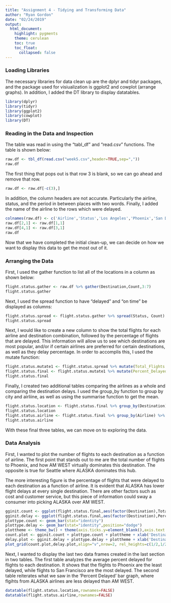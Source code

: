 ```yaml
---
title: "Assignment 4 - Tidying and Transforming Data"
author: "Ryan Gordon"
date: "02/24/2019"
output:
  html_document:
    highlight: pygments
    theme: cerulean
    toc: true
    toc_float:
      collapsed: false
---
```


### Loading Libraries

The necessary libraries for data clean up are the dplyr and tidyr packages, and the package used for visiualization is ggplot2 and cowplot (arrange graphs). In addition, I added the DT library to display datatables.

```r
library(dplyr)
library(tidyr)
library(ggplot2)
library(cowplot)
library(DT)
```

### Reading in the Data and Inspection

The table was read in using the "tabl_df" and "read.csv" functions. The table is shown below:

```r
raw.df <- tbl_df(read.csv("week5.csv",header=TRUE,sep=","))
raw.df
```

The first thing that pops out is that row 3 is blank, so we can go ahead and remove that row.

```r
raw.df <- raw.df[-c(3),]
```

In addition, the column headers are not accurate. Particularly the airline, status, and the period in between places with two words. Finally, I added the name of the airline to the rows which were delayed.

```r
colnames(raw.df) <- c('Airline','Status','Los Angeles','Phoenix','San Diego','San Francisco','Seattle')
raw.df[2,1] <- raw.df[1,1]
raw.df[4,1] <- raw.df[3,1]
raw.df
```

Now that we have completed the initial clean-up, we can decide on how we want to display this data to get the most out of it.

### Arranging the Data

First, I used the gather function to list all of the locations in a column as shown below:

```r
flight.status.gather <- raw.df %>% gather(Destination,Count,3:7)
flight.status.gather
```

Next, I used the spread function to have "delayed" and "on time" be displayed as columns:

```r
flight.status.spread <- flight.status.gather %>% spread(Status, Count)
flight.status.spread
```

Next, I would like to create a new column to show the total flights for each airline and destination combination, followed by the percentage of flights that are delayed. This information will allow us to see which destinations are most popular, and/or if certain airlines are preferred for certain destinations, as well as they delay percentage. In order to accomplis this, I used the mutate function:

```r
flight.status.mutate1 <- flight.status.spread %>% mutate(Total_Flights = flight.status.spread$delayed + flight.status.spread$'on time')
flight.status.final <- flight.status.mutate1 %>% mutate(Percent_Delayed = flight.status.mutate1$delayed/flight.status.mutate1$Total_Flights*100)
flight.status.final
```

Finally, I created two additional tables comparing the airlines as a whole and comparing the destination delays. I used the group_by function to group by city and airliine, as well as using the summarise function to get the mean.

```r
flight.status.location <- flight.status.final %>% group_by(Destination) %>% summarise(Average_Percent_Delayed = mean(Percent_Delayed))
flight.status.location
flight.status.airline <- flight.status.final %>% group_by(Airline) %>% summarise(Average_Percent_Delayed = mean(Percent_Delayed))
flight.status.airline
```

With these final three tables, we can move on to exploring the data.

### Data Analysis

First, I wanted to plot the number of flights to each destination as a function of airline. The first point that stands out to me are the total number of flights to Phoenix, and how AM WEST virtually dominates this destination. The opposite is true for Seattle where ALASKA dominates this hub.

The more interesting figure is the percentage of flights that were delayed to each destination as a function of airline. It is evident that ALASKA has lower flight delays at every single destination. There are other factors such as cost and customer service, but this piece of information could sway a consumer into picking ALASKA over AM WEST.

```r
gginit.count <- ggplot(flight.status.final,aes(factor(Destination),Total_Flights,fill=Airline))
gginit.delay <- ggplot(flight.status.final,aes(factor(Destination),Percent_Delayed,fill=Airline))
plottype.count <- geom_bar(stat="identity")
plottype.delay <- geom_bar(stat="identity",position="dodge")
plottheme <- theme_bw() + theme(axis.ticks.y=element_blank(),axis.text.y = element_blank(),panel.grid.major=element_blank(),panel.grid.minor=element_blank())
count.plot <- gginit.count + plottype.count + plottheme + xlab('Destination') + ylab('Number of Flights') + ggtitle('Total Number of Flights')
delay.plot <- gginit.delay + plottype.delay + plottheme + xlab('Destination') + ylab('Percent Delayed') + ggtitle('Percent Delayed')
plot_grid(count.plot,delay.plot,align="v",nrow=2, rel_heights=c(1/2,1/2))
```

Next, I wanted to display the last two data frames created in the last section in two tables. The first table analyzes the average percent delayed for flights to each destination. It shows that the flights to Phoenix are the least delayed, while flights to San Francisco are the most delayed. The second table reiterates what we saw in the 'Percent Delayed' bar graph, where flgihts from ALASKA airlines are less delayed than AM WEST.

```r
datatable(flight.status.location,rownames=FALSE)
datatable(flight.status.airline,rownames=FALSE)
```